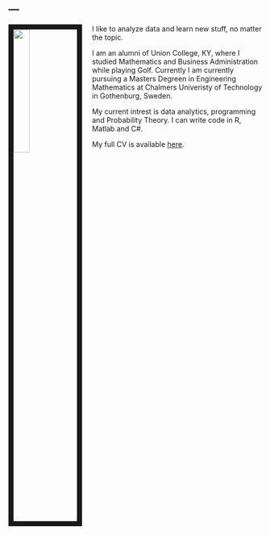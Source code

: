 ---
---

<link rel="stylesheet" href="styles.css" type="text/css">

<img src="fig/profil_bild.jpg" style="width:25%; border:10px solid; margin-right: 20px" align="left">

I like to analyze data and learn new stuff, no matter the topic.

I am an alumni of Union College, KY, where I studied Mathematics and Business Administration while playing Golf. Currently I am currently pursuing a Masters Degreen in Engineering Mathematics at Chalmers Univeristy of Technology in Gothenburg, Sweden. 

My current intrest is data analytics, programming and Probability Theory. I can write code in R, Matlab and C#.





My full CV is available [here](Files//Eriks_CV-6.pdf).